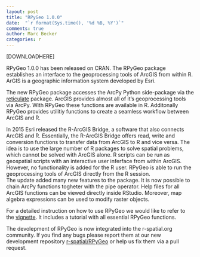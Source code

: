 ```yaml
---
layout: post
title: "RPyGeo 1.0.0"
date:  "`r format(Sys.time(), '%d %B, %Y')`"
comments: true
author: Marc Becker
categories: r
---
```


<script src="https://cdnjs.cloudflare.com/ajax/libs/mathjax/2.7.0/MathJax.js?config=TeX-AMS-MML_HTMLorMML" type="text/javascript"></script>

[DOWNLOADHERE]

RPyGeo 1.0.0 has been released on CRAN. The RPyGeo package establishes an interface to the geoprocessing tools of ArcGIS from within R. ArGIS is a geographic information system developed by Esri. 

The new RPyGeo package accesses the ArcPy Python side-package via the [reticulate](https://cran.r-project.org/web/packages/reticulate/index.html) package. ArcGIS provides almost all of it's geoprocessing tools via ArcPy. With RPyGeo these functions are available in R. Additonally RPyGeo provides utilitiy functions to create a seamless workflow between ArcGIS and R. 

In 2015 Esri released the R-ArcGIS Bridge, a software that also connects ArcGIS and R. Essentially, the R-ArcGIS Bridge offers read, write and conversion functions to transfer data from ArcGIS to R and vice versa. The idea is to use the large number of R packages to solve spatial problems, which cannot be solved with ArcGIS alone. R scripts can be run as geospatial scripts with an interactive user inferface from within ArcGIS. However, no functionality is added for the R user. RPyGeo is able to run the geoprocessing tools of ArcGIS directly from the R session.      
The update added many new features to the package. It is now possible to chain ArcPy functions togheter with the pipe operator. Help files for all ArcGIS functions can be viewed directly inside RStudio. Moreover, map algebra expressions can be used to modify raster objects.   

For a detailed instruction on how to use RPyGeo we would like to refer to the [vignette](https://cran.r-project.org/web/packages/RPyGeo/RPyGeo.pdf). It includes a tutorial with all essential RPyGeo functions. 

The devolepment of RPyGeo is now integrated into the r-spatial.org community. If you find any bugs please report them at our new development repository [r-spatial/RPyGeo](https://github.com/r-spatial/RPyGeo) or help us fix them via a pull request.